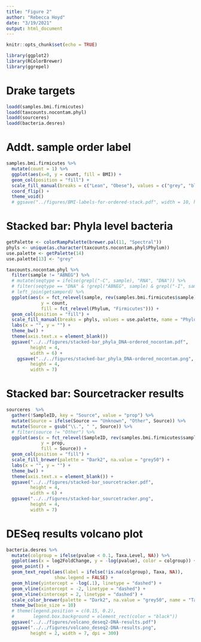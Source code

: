 ```yaml
---
title: "Figure 2"
author: "Rebecca Hoyd"
date: "3/19/2021"
output: html_document
---
```


```r
knitr::opts_chunk$set(echo = TRUE)

library(ggplot2)
library(RColorBrewer)
library(ggrepel)
```


# Drake targets

```r
loadd(samples.bmi.firmicutes)
loadd(taxcounts.nocontam.phyl)
loadd(sourceres)
loadd(bacteria.desres)
```

# Addt. sample order label

```r
samples.bmi.firmicutes %>%
  mutate(count = 1) %>%
  ggplot(aes(x=0, y = count, fill = BMI)) +
  geom_col(position = "fill") +
  scale_fill_manual(breaks = c("Lean", "Obese"), values = c("grey", "black")) +
  coord_flip() +
  theme_void() 
  # ggsave("../figures/BMI-labels-for-ordered-stack.pdf", width = 10, height = 1)
```

# Stacked bar: Phyla level bacteria

```r
getPalette <- colorRampPalette(brewer.pal(11, "Spectral"))
phyls <- unique(as.character(taxcounts.nocontam.phyl$Phylum))
use.palette <- getPalette(14)
use.palette[13] <- "grey"

taxcounts.nocontam.phyl %>%
  filter(sample != "ABNEG") %>%
  # mutate(seqtype = ifelse(grepl("-C", sample), "RNA", "DNA")) %>%
  # filter(seqtype == "DNA" & !grepl("ABNEG", sample) & grepl("-I", sample)) %>%
  # left_join(getsampord) %>%
  ggplot(aes(x = fct_relevel(sample, rev(samples.bmi.firmicutes$sample)), 
             y = count, 
             fill = fct_relevel(Phylum, "Firmicutes"))) +
  geom_col(position = "fill") +
  scale_fill_manual(breaks = phyls, values = use.palette, name = "Phylum") + 
  labs(x = "", y = "") +
  theme_bw() +
  theme(axis.text.x = element_blank()) 
  ggsave("../../figures/stacked-bar_phyla_DNA-ordered_nocontam.pdf",
         height = 4,
         width = 6) +
    ggsave("../../figures/stacked-bar_phyla_DNA-ordered_nocontam.png",
         height = 4,
         width = 7)
```

# Stacked bar: Sourcetracker results

```r
sourceres  %>%
  gather(!SampleID, key = "Source", value = "prop") %>%
  mutate(Source = ifelse(Source == "Unknown", "Other", Source)) %>%
  mutate(Source = gsub("\\.", " ", Source)) %>%
  # filter(source != "Other") %>%
  ggplot(aes(x = fct_relevel(SampleID, rev(samples.bmi.firmicutes$sample)), 
             y = prop, 
             fill = Source)) +
  geom_col(position = "fill") +
  scale_fill_brewer(palette = "Dark2", na.value = "grey50") +
  labs(x = "", y = "") +
  theme_bw() +
  theme(axis.text.x = element_blank()) +
  ggsave("../../figures/stacked-bar_sourcetracker.pdf",
         height = 4,
         width = 6) +
  ggsave("../../figures/stacked-bar_sourcetracker.png",
         height = 4,
         width = 7)
```

# DESeq results volcano plot

```r
bacteria.desres %>%
  mutate(colgroup = ifelse(pvalue < 0.1, Taxa.Level, NA)) %>%
  ggplot(aes(x = log2FoldChange, y = -log(pvalue), color = colgroup)) +
  geom_point() +
  geom_text_repel(aes(label = ifelse(!is.na(colgroup), Taxa, NA)), 
                  show.legend = FALSE) +
  geom_hline(yintercept = -log(.1), linetype = "dashed") +
  geom_vline(xintercept = -2, linetype = "dashed") +
  geom_vline(xintercept = 2, linetype = "dashed") +
  scale_color_brewer(palette = "Dark2", na.value = "grey50", name = "Taxonomy Level") +
  theme_bw(base_size = 10) 
  # theme(legend.position = c(0.15, 0.2),
  #       legend.box.background = element_rect(color = "black"))
  ggsave("../../figures/volcano_deseq2-DNA-results.pdf") 
  ggsave("../../figures/volcano_deseq2-DNA-results.png",
         height = 2, width = 7, dpi = 300)
```
